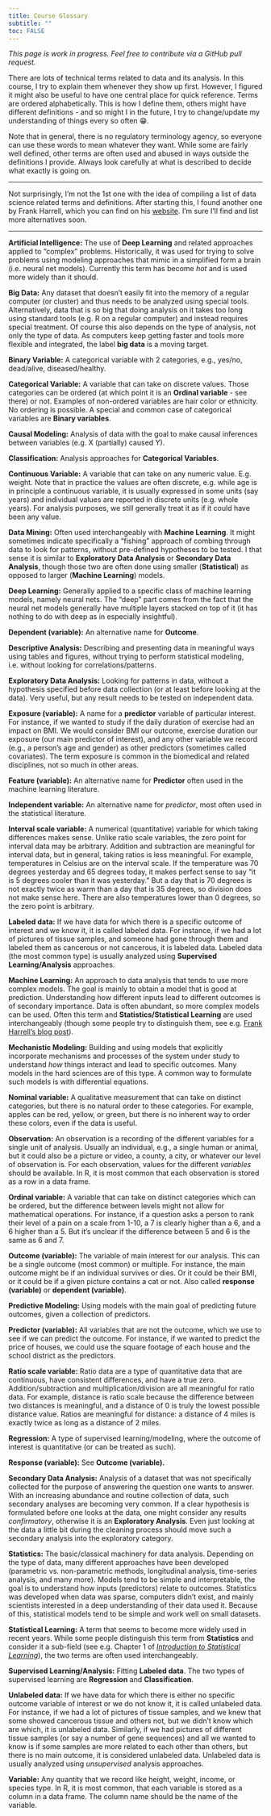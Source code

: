 ```yaml
---
title: Course Glossary
subtitle: ""
toc: FALSE
---
```


*This page is work in progress. Feel free to contribute via a GitHub
pull request.*

There are lots of technical terms related to data and its analysis. In
this course, I try to explain them whenever they show up first. However,
I figured it might also be useful to have one central place for quick
reference. Terms are ordered alphabetically. This is how I define them,
others might have different definitions - and so might I in the future,
I try to change/update my understanding of things every so often 😁.

Note that in general, there is no regulatory terminology agency, so
everyone can use these words to mean whatever they want. While some are
fairly well defined, other terms are often used and abused in ways
outside the definitions I provide. Always look carefully at what is
described to decide what exactly is going on.

---

Not surprisingly, I'm not the 1st one with the idea of compiling a list
of data science related terms and definitions. After starting this, I
found another one by Frank Harrell, which you can find on his
[website](https://hbiostat.org/glossary/). I'm sure I'll find and list
more alternatives soon.

---

**Artificial Intelligence:** The use of **Deep Learning** and related
approaches applied to "complex" problems. Historically, it was used for
trying to solve problems using modeling approaches that mimic in a
simplified form a brain (i.e. neural net models). Currently this term
has become *hot* and is used more widely than it should.

**Big Data:** Any dataset that doesn't easily fit into the memory of a
regular computer (or cluster) and thus needs to be analyzed using
special tools. Alternatively, data that is so big that doing analysis on
it takes too long using standard tools (e.g. R on a regular computer)
and instead requires special treatment. Of course this also depends on
the type of analysis, not only the type of data. As computers keep
getting faster and tools more flexible and integrated, the label **big
data** is a moving target.

**Binary Variable:** A categorical variable with 2 categories, e.g.,
yes/no, dead/alive, diseased/healthy.

**Categorical Variable:** A variable that can take on discrete values.
Those categories can be ordered (at which point it is an **Ordinal
variable** - see there) or not. Examples of non-ordered variables are
hair color or ethnicity. No ordering is possible. A special and common
case of categorical variables are **Binary variables**.

**Causal Modeling:** Analysis of data with the goal to make causal
inferences between variables (e.g. X (partially) caused Y).

**Classification:** Analysis approaches for **Categorical Variables**.

**Continuous Variable:** A variable that can take on any numeric value.
E.g. weight. Note that in practice the values are often discrete, e.g.
while age is in principle a continuous variable, it is usually expressed
in some units (say years) and individual values are reported in discrete
units (e.g. whole years). For analysis purposes, we still generally
treat it as if it could have been any value.

**Data Mining:** Often used interchangeably with **Machine Learning**.
It might sometimes indicate specifically a "fishing" approach of combing
through data to look for patterns, without pre-defined hypotheses to be
tested. I that sense it is similar to **Exploratory Data Analysis** or
**Secondary Data Analysis**, though those two are often done using
smaller (**Statistical**) as opposed to larger (**Machine Learning**)
models.

**Deep Learning:** Generally applied to a specific class of machine
learning models, namely neural nets. The "deep" part comes from the fact
that the neural net models generally have multiple layers stacked on top
of it (it has nothing to do with deep as in especially insightful).

**Dependent (variable):** An alternative name for **Outcome**.

**Descriptive Analysis:** Describing and presenting data in meaningful
ways using tables and figures, without trying to perform statistical
modeling, i.e. without looking for correlations/patterns.

**Exploratory Data Analysis:** Looking for patterns in data, without a
hypothesis specified before data collection (or at least before looking
at the data). Very useful, but any result needs to be tested on
independent data.

**Exposure (variable):** A name for a **predictor** variable of
particular interest. For instance, if we wanted to study if the daily
duration of exercise had an impact on BMI. We would consider BMI our
outcome, exercise duration our exposure (our main predictor of
interest), and any other variable we record (e.g., a person's age and
gender) as other predictors (sometimes called covariates). The term
exposure is common in the biomedical and related disciplines, not so
much in other areas.

**Feature (variable):** An alternative name for **Predictor** often used
in the machine learning literature.

**Independent variable:** An alternative name for *predictor*, most
often used in the statistical literature.

**Interval scale variable:** A numerical (quantitative) variable for
which taking differences makes sense. Unlike ratio scale variables, the
zero point for interval data may be arbitrary. Addition and subtraction
are meaningful for interval data, but in general, taking ratios is less
meaningful. For example, temperatures in Celsius are on the interval
scale. If the temperature was 70 degrees yesterday and 65 degrees today,
it makes perfect sense to say "it is 5 degrees cooler than it was
yesterday." But a day that is 70 degrees is not exactly twice as warm
than a day that is 35 degrees, so division does not make sense here.
There are also temperatures lower than 0 degrees, so the zero point is
arbitrary.

**Labeled data:** If we have data for which there is a specific outcome
of interest and we know it, it is called labeled data. For instance, if
we had a lot of pictures of tissue samples, and someone had gone through
them and labeled them as cancerous or not cancerous, it is labeled data.
Labeled data (the most common type) is usually analyzed using
**Supervised Learning/Analysis** approaches.

**Machine Learning:** An approach to data analysis that tends to use
more complex models. The goal is mainly to obtain a model that is good
at prediction. Understanding how different inputs lead to different
outcomes is of secondary importance. Data is often abundant, so more
complex models can be used. Often this term and **Statistics/Statistical
Learning** are used interchangeably (though some people try to
distinguish them, see e.g. [Frank Harrell's blog
post](https://www.fharrell.com/post/stat-ml/)).

**Mechanistic Modeling:** Building and using models that explicitly
incorporate mechanisms and processes of the system under study to
understand *how* things interact and lead to specific outcomes. Many
models in the hard sciences are of this type. A common way to formulate
such models is with differential equations.

**Nominal variable:** A qualitative measurement that can take on
distinct categories, but there is no natural order to these categories.
For example, apples can be red, yellow, or green, but there is no
inherent way to order these colors, even if the data is useful.

**Observation:** An observation is a recording of the different
variables for a single unit of analysis. Usually an individual, e.g., a
single human or animal, but it could also be a picture or video, a
county, a city, or whatever our level of observation is. For each
observation, values for the different *variables* should be available.
In R, it is most common that each observation is stored as a row in a
data frame.

**Ordinal variable:** A variable that can take on distinct categories
which can be ordered, but the difference between levels might not allow
for mathematical operations. For instance, if a question asks a person
to rank their level of a pain on a scale from 1-10, a 7 is clearly
higher than a 6, and a 6 higher than a 5. But it's unclear if the
difference between 5 and 6 is the same as 6 and 7.

**Outcome (variable):** The variable of main interest for our analysis.
This can be a single outcome (most common) or multiple. For instance,
the main outcome might be if an individual survives or dies. Or it could
be their BMI, or it could be if a given picture contains a cat or not.
Also called **response (variable)** or **dependent (variable)**.

**Predictive Modeling:** Using models with the main goal of predicting
future outcomes, given a collection of predictors.

**Predictor (variable):** All variables that are not the outcome, which
we use to see if we can predict the outcome. For instance, if we wanted
to predict the price of houses, we could use the square footage of each
house and the school district as the predictors.

**Ratio scale variable:** Ratio data are a type of quantitative data
that are continuous, have consistent differences, and have a true zero.
Addition/subtraction and multiplication/division are all meaningful for
ratio data. For example, distance is ratio scale because the difference
between two distances is meaningful, and a distance of 0 is truly the
lowest possible distance value. Ratios are meaningful for distance: a
distance of 4 miles is exactly twice as long as a distance of 2 miles.

**Regression:** A type of supervised learning/modeling, where the
outcome of interest is quantitative (or can be treated as such).

**Response (variable):** See **Outcome (variable).**

**Secondary Data Analysis:** Analysis of a dataset that was not
specifically collected for the purpose of answering the question one
wants to answer. With an increasing abundance and routine collection of
data, such secondary analyses are becoming very common. If a clear
hypothesis is formulated before one looks at the data, one might
consider any results *confirmatory*, otherwise it is an **Exploratory
Analysis**. Even just looking at the data a little bit during the
cleaning process should move such a secondary analysis into the
exploratory category.

**Statistics:** The basic/classical machinery for data analysis.
Depending on the type of data, many different approaches have been
developed (parametric vs. non-parametric methods, longitudinal analysis,
time-series analysis, and many more). Models tend to be simple and
interpretable, the goal is to understand how inputs (predictors) relate
to outcomes. Statistics was developed when data was sparse, computers
didn't exist, and mainly scientists interested in a deep understanding
of their data used it. Because of this, statistical models tend to be
simple and work well on small datasets.

**Statistical Learning:** A term that seems to become more widely used
in recent years. While some people distinguish this term from
**Statistics** and consider it a sub-field (see e.g. Chapter 1 of
[*Introduction to Statistical Learning*](https://statlearning.com/)),
the two terms are often used interchangeably.

**Supervised Learning/Analysis:** Fitting **Labeled data**. The two
types of supervised learning are **Regression** and **Classification**.

**Unlabeled data:** If we have data for which there is either no
specific outcome variable of interest or we do not know it, it is called
unlabeled data. For instance, if we had a lot of pictures of tissue
samples, and we knew that some showed cancerous tissue and others not,
but we didn't know which are which, it is unlabeled data. Similarly, if
we had pictures of different tissue samples (or say a number of gene
sequences) and all we wanted to know is if some samples are more related
to each other than others, but there is no main outcome, it is
considered unlabeled data. Unlabeled data is usually analyzed using
*unsupervised* analysis approaches.

**Variable:** Any quantity that we record like height, weight, income,
or species type. In R, it is most common, that each variable is stored
as a column in a data frame. The column name should be the name of the
variable.
